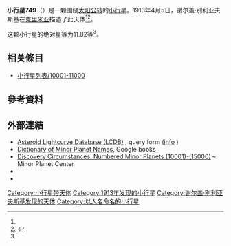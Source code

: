 {{Infobox planet
 | minorplanet     = yes
 | name            = 749 Malzovia
 | background      = #D6D6D6
 | image = 
 | image_size      = 
 | caption         =
 | discovery_ref   =  <ref name="MPC-object" />
 | discoverer      = [[谢尔盖·别利亚夫斯基|谢尔盖·别利亚夫斯基]]
 | discovery_site  = [[克里米亚|克里米亚]]
 | discovered      = 1913年4月5日
 | mpc_name        = 749 Malzovia
 | alt_names       = 749 Malzovia
 | pronounced      = 
 | named_after     = <ref name="MPC-object" />
 | mp_category     = [[主帶小行星|主帶小行星]] <ref name="MPC-object" /><ref name="jpldata" />
 | orbit_ref       = <ref name="a">[http://ssd.jpl.nasa.gov/sbdb.cgi?sstr=749 749] {{Wayback|url=http://ssd.jpl.nasa.gov/sbdb.cgi?sstr=749 |date=20190814224316 }}，小行星數據庫瀏覽器（JPL Small-Body Database Browser）－[[美国国家航空航天局|美国国家航空航天局]]喷气推进实验室</ref>
 | epoch           = 2018-03-23.0（[[儒略日|JD]] 2458200.5）
 | uncertainty     = 0
 | observation_arc = 
 | aphelion = {{convert|2.632|AU|km|3|abbr=on|lk=out}}
 | perihelion      = {{convert|1.8549487|AU|km|3|abbr=on}}
 | semimajor       = 2.2433240
 | eccentricity    = 0.1731249
 | period          = 3.36[[儒略年|yr]]
 | mean_anomaly    = 54.70226[[度|°]]
 | mean_motion     = {{Deg2DMS|0.29333630|sup=ms}} / day
 | inclination     = 5.39430
 | asc_node        = 109.76509°
 | arg_peri        = 128.82404
 | mean_diameter   = 
 | rotation        = 
 | albedo          =
 | spectral_type   =
 | abs_magnitude   = 11.82<ref name="jpldata" />
}}
'''小行星749'''（{{lang-en|749 Malzovia}}）是一颗围绕[[太阳|太阳]][[公转|公转]]的[[小行星|小行星]]。1913年4月5日，谢尔盖·别利亚夫斯基在[[克里米亚|克里米亚]]描述了此天体<ref name="a" /><ref>{{cite news|title=小行星列表|url=http://cfa-www.harvard.edu/iau/lists/NumberedMPs.txt|accessdate=2018-10-19|newspaper=哈佛大学|archive-date=2008-05-17|archive-url=https://web.archive.org/web/20080517010638/http://cfa-www.harvard.edu/iau/lists/NumberedMPs.txt|dead-url=no}}</ref>。

这颗小行星的[[绝对星等|绝对星等]]为11.82等<ref name="a" />。

== 相关條目 ==
*[[小行星列表/10001-11000|小行星列表/10001-11000]]

== 參考資料 ==
{{reflist|refs=

<ref name="jpldata">{{cite web
 |type         = 2018-01-26 last obs.
 |title        = JPL Small-Body Database Browser:749 Malzovia-749 Malzovia
 |url          = https://ssd.jpl.nasa.gov/sbdb.cgi?sstr=749
 |publisher    = [[Jet_Propulsion_Laboratory|Jet Propulsion Laboratory]]
 |accessdate   = 28 March 2018
 |archive-date = 2020-08-03
 |archive-url  = https://web.archive.org/web/20200803125202/https://ssd.jpl.nasa.gov/sbdb.cgi?sstr=749
 |dead-url     = no
}}</ref>

<ref name="MPC-object">{{cite web
  |title      = 749 Malzovia
  |work      = Minor Planet Center
  |url      = https://www.minorplanetcenter.net/db_search/show_object?object_id=749
  |accessdate      = 28 March 2018
  |archive-date      = 2016-03-04
  |archive-url      = https://web.archive.org/web/20160304130814/http://minorplanetcenter.net/db_search/show_object?object_id=749
  |dead-url      = no
  }}</ref>

}}

==  外部連結 ==
* [http://www.minorplanet.info/PHP/lcdbsummaryquery.php Asteroid Lightcurve Database (LCDB)] {{Wayback|url=http://www.minorplanet.info/PHP/lcdbsummaryquery.php |date=20171210173955 }}, query form ([http://www.minorplanet.info/lightcurvedatabase.html info] {{Wayback|url=http://www.minorplanet.info/lightcurvedatabase.html |date=20171216050541 }})
* [https://books.google.com/books?id=aeAg1X7afOoC&pg Dictionary of Minor Planet Names], Google books
* [http://www.minorplanetcenter.net/iau/lists/NumberedMPs010001.html Discovery Circumstances: Numbered Minor Planets (10001)-(15000)] {{Wayback|url=http://www.minorplanetcenter.net/iau/lists/NumberedMPs010001.html |date=20180612162317 }} – Minor Planet Center
* {{AstDys|749}}
* {{JPL small body}}

{{Minor Planet Number|[[小行星748|小行星748]]|[[小行星750|小行星750]]}}
{{小天体}}

[[Category:小行星带天体|Category:小行星带天体]]
[[Category:1913年发现的小行星|Category:1913年发现的小行星]]
[[Category:谢尔盖·别利亚夫斯基发现的天体|Category:谢尔盖·别利亚夫斯基发现的天体]]
[[Category:以人名命名的小行星|Category:以人名命名的小行星]]


{{beltasteroid-stub}}
